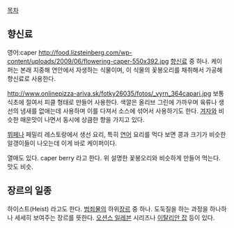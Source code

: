 [[목차]]

== 향신료 ==
영어:caper
http://food.lizsteinberg.com/wp-content/uploads/2009/06/flowering-caper-550x392.jpg
[[향신료]] 중 하나.
케이퍼는 본래 지중해 연안에서 자생하는 식물이며, 이 식물의 꽃봉오리를 채취해서 가공해 향신료로 사용한다. 

http://www.onlinepizza-ariva.sk/fotky26035/fotos/_vyrn_364capari.jpg
보통 식초에 절여서 피클 형태로 만들어 사용한다. 색깔은 올리브 그린에 가까우며 육류나 생선의 냄새를 없애는데 사용하며 이를 다져서 소스에 섞어서 사용하기도 한다. [[겨자]]와 비슷한 매운맛이 나면서 동시에 상큼한 향을 가지고 있다.

[[뷔페]]나 페밀리 레스토랑에서 생선 요리, 특히 [[연어]] 요리를 먹다 보면 콩과 크기가 비슷한 알갱이들이 나오는데 이게 바로 케이퍼이다.

열매도 있다. caper berry 라고 한다. 위 설명한 꽃봉오리와 비슷하게 만들어 먹는다. 맛도 비슷.


== 장르의 일종 ==
하이스트(Heist) 라고도 한다. [[범죄]]물의 하위[[장르]] 중 하나. 도둑질을 하는 과정을 하나하나 세세히 보여주는 장르를 뜻한다. [[오션스 일레븐]] 시리즈나 [[이탈리안 잡]] 등이 있다.
